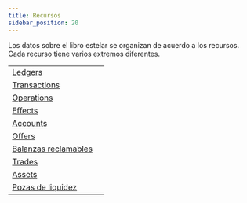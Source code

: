 ```yaml
---
title: Recursos
sidebar_position: 20
---
```



Los datos sobre el libro estelar se organizan de acuerdo a los recursos. Cada recurso tiene varios extremos diferentes.

<MethodTable title="Resource Types">

|                                                        |   |
| ------------------------------------------------------ | - |
| [Ledgers](./ledgers/README.mdx)                        |   |
| [Transactions](./transactions/README.mdx)              |   |
| [Operations](./operations/README.mdx)                  |   |
| [Effects](./effects/README.mdx)                        |   |
| [Accounts](./cuentas/README.mdx)                       |   |
| [Offers](./offers/README.mdx)                          |   |
| [Balanzas reclamables](./claimablebalances/README.mdx) |   |
| [Trades](./trades/README.mdx)                          |   |
| [Assets](./assets/README.mdx)                          |   |
| [Pozas de liquidez](./liquiditypools/README.mdx)       |   |

</MethodTable>
